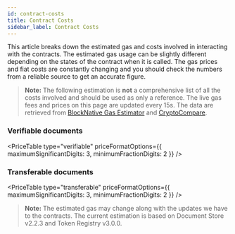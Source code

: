 ```yaml
---
id: contract-costs
title: Contract Costs
sidebar_label: Contract Costs
---
```



This article breaks down the estimated gas and costs involved in interacting with the contracts.
The estimated gas usage can be slightly different depending on the states of the contract when it is called. The gas prices and fiat costs are constantly changing and you should check the numbers from a reliable source to get an accurate figure.

>**Note:** The following estimation is **not** a comprehensive list of all the costs involved and should be used as only a reference. The live gas fees and prices on this page are updated every 15s. The data are retrieved from [BlockNative Gas Estimator](https://www.blocknative.com/gas-estimator) and [CryptoCompare](https://www.cryptocompare.com/).


### Verifiable documents

<PriceTable type="verifiable" priceFormatOptions={{ maximumSignificantDigits: 3, minimumFractionDigits: 2 }} />

### Transferable documents

<PriceTable type="transferable" priceFormatOptions={{ maximumSignificantDigits: 3, minimumFractionDigits: 2 }} />

>**Note:** The estimated gas may change along with the updates we have to the contracts. The current estimation is based on Document Store v2.2.3 and Token Registry v3.0.0.
